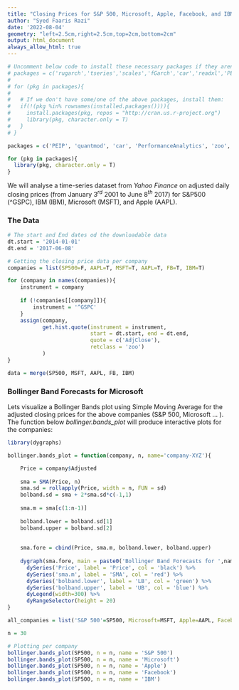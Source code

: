 ---
title: "Closing Prices for S&P 500, Microsoft, Apple, Facebook, and IBM"
author: "Syed Faaris Razi"
date: '2022-08-04'
geometry: "left=2.5cm,right=2.5cm,top=2cm,bottom=2cm"
output: html_document
always_allow_html: true
---

```{r echo=F, eval=TRUE, message=F, warning=F}
# Uncomment below code to install these necessary packages if they aren't already
# packages = c('rugarch','tseries','scales','fGarch','car','readxl','PEIP','plotly','MASS','tidyverse','PerformanceAnalytics','zoo','gridExtra','xtable','stats','quantmod','dygraphs','moments')
# 
# for (pkg in packages){
#   
#   # If we don't have some/one of the above packages, install them:
#   if(!(pkg %in% rownames(installed.packages()))){
#     install.packages(pkg, repos = "http://cran.us.r-project.org")
#     library(pkg, character.only = T)
#   }
# }

packages = c('PEIP', 'quantmod', 'car', 'PerformanceAnalytics', 'zoo', 'scales','fGarch', 'plotly', 'rugarch', 'MASS', 'moments', 'stats', 'tseries')

for (pkg in packages){
  library(pkg, character.only = T)
}
```

We will analyse a time-series dataset from *Yahoo Finance* on adjusted daily closing prices (from January $3^{rd}$ 2001
to June $8^{th}$ 2017) for S&P500 (^GSPC), IBM (IBM), Microsoft (MSFT), and Apple (AAPL).

### The Data

```{r  out.width='87%', fig.align = "center", results = 'hide'}

# The start and End dates od the downloadable data
dt.start = '2014-01-01'
dt.end = '2017-06-08'

# Getting the closing price data per company
companies = list(SP500=F, AAPL=T, MSFT=T, AAPL=T, FB=T, IBM=T)

for (company in names(companies)){ 
    instrument = company
    
    if (!companies[[company]]){
        instrument = '^GSPC' 
    }
    assign(company,
           get.hist.quote(instrument = instrument,
                          start = dt.start, end = dt.end, 
                          quote = c('AdjClose'),
                          retclass = 'zoo')
           )
}

data = merge(SP500, MSFT, AAPL, FB, IBM)
```

### Bollinger Band Forecasts for Microsoft

Lets visualize a Bollinger Bands plot using Simple Moving Average for the adjusted closing prices for the above companies (S&P 500, Microsoft ... ). The function below *bollinger.bands_plot* will produce interactive plots for the companies:

```{r warning=F, message=F}
library(dygraphs)

bollinger.bands_plot = function(company, n, name='company-XYZ'){

    Price = company$Adjusted
    
    sma = SMA(Price, n)
    sma.sd = rollapply(Price, width = n, FUN = sd)
    bolband.sd = sma + 2*sma.sd*c(-1,1)
    
    sma.m = sma[c(1:n-1)]
    
    bolband.lower = bolband.sd[1]
    bolband.upper = bolband.sd[2]
    
    
    sma.fore = cbind(Price, sma.m, bolband.lower, bolband.upper)
    
    dygraph(sma.fore, main = paste0('Bollinger Band Forecasts for ',name)) %>%
      dySeries('Price', label = 'Price', col = 'black') %>%
      dySeries('sma.m', label = 'SMA', col = 'red') %>%
      dySeries('bolband.lower', label = 'LB', col = 'green') %>%
      dySeries('bolband.upper', label = 'UB', col = 'blue') %>%
      dyLegend(width=300) %>%
      dyRangeSelector(height = 20)
}
```

```{r message=F, warning=F}
all_companies = list('S&P 500'=SP500, Microsoft=MSFT, Apple=AAPL, Facebook=FB, 'IBM'=IBM)

n = 30

# Plotting per company
bollinger.bands_plot(SP500, n = n, name = 'S&P 500')
bollinger.bands_plot(SP500, n = n, name = 'Microsoft')
bollinger.bands_plot(SP500, n = n, name = 'Apple')
bollinger.bands_plot(SP500, n = n, name = 'Facebook')
bollinger.bands_plot(SP500, n = n, name = 'IBM')
```